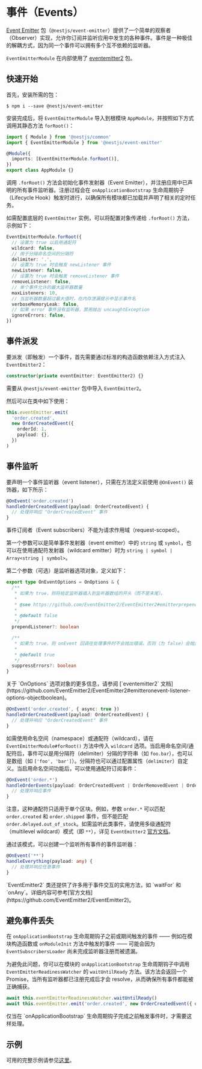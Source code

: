 # 事件（Events）

[Event Emitter](https://www.npmjs.com/package/@nestjs/event-emitter) 包（`@nestjs/event-emitter`）提供了一个简单的观察者（Observer）实现，允许你订阅并监听应用中发生的各种事件。事件是一种极佳的解耦方式，因为同一个事件可以拥有多个互不依赖的监听器。

`EventEmitterModule` 在内部使用了 [eventemitter2](https://github.com/EventEmitter2/EventEmitter2) 包。

## 快速开始

首先，安装所需的包：

```shell
$ npm i --save @nestjs/event-emitter
```

安装完成后，将 `EventEmitterModule` 导入到根模块 `AppModule`，并按照如下方式调用其静态方法 `forRoot()`：

```ts filename='app.module.ts'
import { Module } from '@nestjs/common'
import { EventEmitterModule } from '@nestjs/event-emitter'

@Module({
  imports: [EventEmitterModule.forRoot()],
})
export class AppModule {}
```

调用 `.forRoot()` 方法会初始化事件发射器（Event Emitter），并注册应用中已声明的所有事件监听器。注册过程会在 `onApplicationBootstrap` 生命周期钩子（Lifecycle Hook）触发时进行，以确保所有模块都已加载并声明了相关的定时任务。

如需配置底层的 `EventEmitter` 实例，可以将配置对象传递给 `.forRoot()` 方法，示例如下：

```ts
EventEmitterModule.forRoot({
  // 设置为 true 以启用通配符
  wildcard: false,
  // 用于分隔命名空间的分隔符
  delimiter: '.',
  // 设置为 true 时会触发 newListener 事件
  newListener: false,
  // 设置为 true 时会触发 removeListener 事件
  removeListener: false,
  // 单个事件允许的最大监听器数量
  maxListeners: 10,
  // 当监听器数量超过最大值时，在内存泄漏提示中显示事件名
  verboseMemoryLeak: false,
  // 如果 error 事件没有监听器，禁用抛出 uncaughtException
  ignoreErrors: false,
})
```

## 事件派发

要派发（即触发）一个事件，首先需要通过标准的构造函数依赖注入方式注入 `EventEmitter2`：

```ts
constructor(private eventEmitter: EventEmitter2) {}
```

<CalloutInfo>

需要从 `@nestjs/event-emitter` 包中导入 `EventEmitter2`。

</CalloutInfo>

然后可以在类中如下使用：

```ts
this.eventEmitter.emit(
  'order.created',
  new OrderCreatedEvent({
    orderId: 1,
    payload: {},
  })
)
```

## 事件监听

要声明一个事件监听器（event listener），只需在方法定义前使用 `@OnEvent()` 装饰器，如下所示：

```ts
@OnEvent('order.created')
handleOrderCreatedEvent(payload: OrderCreatedEvent) {
  // 处理并响应 "OrderCreatedEvent" 事件
}
```

<CalloutInfo type="warning">
  事件订阅者（Event subscribers）不能为请求作用域（request-scoped）。
</CalloutInfo>

第一个参数可以是简单事件发射器（event emitter）中的 `string` 或 `symbol`，也可以在使用通配符发射器（wildcard emitter）时为 `string | symbol | Array<string | symbol>`。

第二个参数（可选）是监听器选项对象，定义如下：

```ts
export type OnEventOptions = OnOptions & {
  /**
   * 如果为 true，则将给定监听器插入到监听器数组的开头（而不是末尾）。
   *
   * @see https://github.com/EventEmitter2/EventEmitter2#emitterprependlistenerevent-listener-options
   *
   * @default false
   */
  prependListener?: boolean

  /**
   * 如果为 true，则 onEvent 回调在处理事件时不会抛出错误。否则（为 false）会抛出错误。
   *
   * @default true
   */
  suppressErrors?: boolean
}
```

<CalloutInfo>
  关于 `OnOptions` 选项对象的更多信息，请参阅 [`eventemitter2`
  文档](https://github.com/EventEmitter2/EventEmitter2#emitteronevent-listener-options-objectboolean)。
</CalloutInfo>

```ts
@OnEvent('order.created', { async: true })
handleOrderCreatedEvent(payload: OrderCreatedEvent) {
  // 处理并响应 "OrderCreatedEvent" 事件
}
```

如需使用命名空间（namespace）或通配符（wildcard），请在 `EventEmitterModule#forRoot()` 方法中传入 `wildcard` 选项。当启用命名空间/通配符后，事件可以是用分隔符（delimiter）分隔的字符串（如 `foo.bar`），也可以是数组（如 `['foo', 'bar']`）。分隔符也可以通过配置属性（`delimiter`）自定义。当启用命名空间功能后，可以使用通配符订阅事件：

```ts
@OnEvent('order.*')
handleOrderEvents(payload: OrderCreatedEvent | OrderRemovedEvent | OrderUpdatedEvent) {
  // 处理并响应事件
}
```

注意，这种通配符只适用于单个区块。例如，参数 `order.*` 可以匹配 `order.created` 和 `order.shipped` 事件，但不能匹配 `order.delayed.out_of_stock`。如需监听此类事件，请使用多级通配符（multilevel wildcard）模式（即 `**`），详见 `EventEmitter2` [官方文档](https://github.com/EventEmitter2/EventEmitter2#multi-level-wildcards)。

通过该模式，可以创建一个监听所有事件的事件监听器：

```ts
@OnEvent('**')
handleEverything(payload: any) {
  // 处理并响应任意事件
}
```

<CalloutInfo>
  `EventEmitter2` 类还提供了许多用于事件交互的实用方法，如 `waitFor` 和
  `onAny`。详细内容可参考[官方文档](https://github.com/EventEmitter2/EventEmitter2)。
</CalloutInfo>

## 避免事件丢失

在 `onApplicationBootstrap` 生命周期钩子之前或期间触发的事件 —— 例如在模块构造函数或 `onModuleInit` 方法中触发的事件 —— 可能会因为 `EventSubscribersLoader` 尚未完成监听器注册而被遗漏。

为避免此问题，你可以在模块的 `onApplicationBootstrap` 生命周期钩子中调用 `EventEmitterReadinessWatcher` 的 `waitUntilReady` 方法。该方法会返回一个 Promise，当所有监听器都已注册完成后才会 resolve，从而确保所有事件都能被正确捕获。

```ts
await this.eventEmitterReadinessWatcher.waitUntilReady()
await this.eventEmitter.emit('order.created', new OrderCreatedEvent({ orderId: 1, payload: {} }))
```

<CalloutInfo>
  仅当在 `onApplicationBootstrap` 生命周期钩子完成之前触发事件时，才需要这样处理。
</CalloutInfo>

## 示例

可用的完整示例请参见[这里](https://github.com/nestjs/nest/tree/master/sample/30-event-emitter)。
